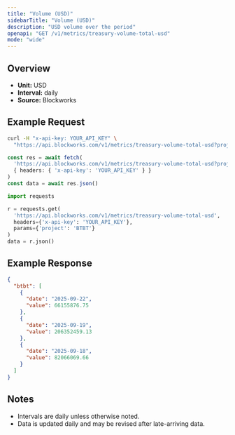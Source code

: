 ```yaml
---
title: "Volume (USD)"
sidebarTitle: "Volume (USD)"
description: "USD volume over the period"
openapi: "GET /v1/metrics/treasury-volume-total-usd"
mode: "wide"
---
```


## Overview

- **Unit:** USD
- **Interval:** daily
- **Source:** Blockworks

## Example Request

<CodeGroup>

```bash cURL
curl -H "x-api-key: YOUR_API_KEY" \
  "https://api.blockworks.com/v1/metrics/treasury-volume-total-usd?project=BTBT"
```

```typescript TypeScript
const res = await fetch(
  'https://api.blockworks.com/v1/metrics/treasury-volume-total-usd?project=BTBT',
  { headers: { 'x-api-key': 'YOUR_API_KEY' } }
)
const data = await res.json()
```

```python Python
import requests

r = requests.get(
  'https://api.blockworks.com/v1/metrics/treasury-volume-total-usd',
  headers={'x-api-key': 'YOUR_API_KEY'},
  params={'project': 'BTBT'}
)
data = r.json()
```

</CodeGroup>

## Example Response

```json
{
  "btbt": [
    {
      "date": "2025-09-22",
      "value": 66155876.75
    },
    {
      "date": "2025-09-19",
      "value": 206352459.13
    },
    {
      "date": "2025-09-18",
      "value": 82066069.66
    }
  ]
}
```

## Notes
- Intervals are daily unless otherwise noted.
- Data is updated daily and may be revised after late-arriving data.
